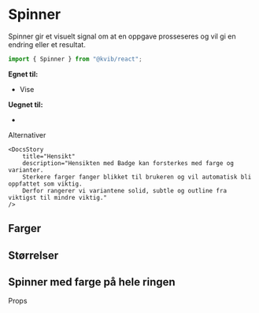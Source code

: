 
<Meta of={SpinnerStories} />

# Spinner

Spinner gir et visuelt signal om at en oppgave prosseseres og vil gi en endring eller et resultat.

```jsx
import { Spinner } from "@kvib/react";
```

<DocsContainer>

**Egnet til:**

- Vise

**Uegnet til:**

-

</DocsContainer>

<DocsHeading>Alternativer</DocsHeading>
<DocsContainer>
    <DocsStory
        title="Utseende"
        description="Badge skal inneholde en kort tekst som beskrivelse."
    />

    <DocsStory
        title="Hensikt"
        description="Hensikten med Badge kan forsterkes med farge og varianter.
        Sterkere farger fanger blikket til brukeren og vil automatisk bli oppfattet som viktig.
        Derfor rangerer vi variantene solid, subtle og outline fra viktigst til mindre viktig."
    />

</DocsContainer>

<Canvas of={SpinnerStories.Spinner} />
<Controls of={SpinnerStories.Spinner} />

## Farger

<Canvas of={SpinnerStories.SpinnerColors} />

## Størrelser

<Canvas of={SpinnerStories.SpinnerSizes} />

## Spinner med farge på hele ringen

<Canvas of={SpinnerStories.SpinnerArea} />

<DocsHeading>Props</DocsHeading>

<Canvas of={SpinnerStories.Spinner} />
<Controls of={SpinnerStories.Spinner} />